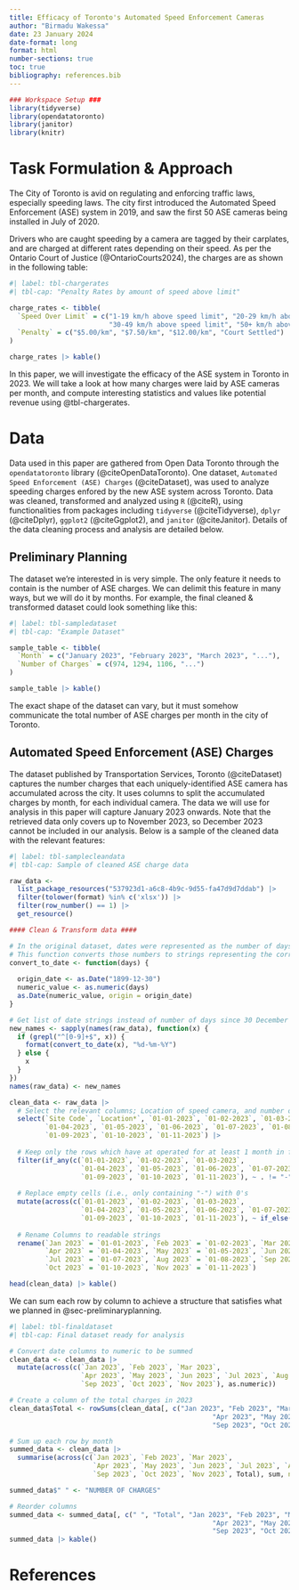 ```yaml
---
title: Efficacy of Toronto's Automated Speed Enforcement Cameras
author: "Birmadu Wakessa"
date: 23 January 2024
date-format: long
format: html
number-sections: true
toc: true
bibliography: references.bib
---
```


```r
### Workspace Setup ###
library(tidyverse)
library(opendatatoronto)
library(janitor)
library(knitr)
```

# Task Formulation & Approach

The City of Toronto is avid on regulating and enforcing traffic laws, especially speeding laws. The city first introduced the Automated Speed Enforcement (ASE) system in 2019, and saw the first 50 ASE cameras being installed in July of 2020.

Drivers who are caught speeding by a camera are tagged by their carplates, and are charged at different rates depending on their speed. As per the Ontario Court of Justice (@OntarioCourts2024), the charges are as shown in the following table:

```r
#| label: tbl-chargerates
#| tbl-cap: "Penalty Rates by amount of speed above limit"

charge_rates <- tibble(
  `Speed Over Limit` = c("1-19 km/h above speed limit", "20-29 km/h above speed limit",
                         "30-49 km/h above speed limit", "50+ km/h above speed limit"),
  `Penalty` = c("$5.00/km", "$7.50/km", "$12.00/km", "Court Settled")
)

charge_rates |> kable()
```

In this paper, we will investigate the efficacy of the ASE system in Toronto in 2023. We will take a look at how many charges were laid by ASE cameras per month, and compute interesting statistics and values like potential revenue using @tbl-chargerates.

# Data {#sec-data}

Data used in this paper are gathered from Open Data Toronto through the `opendatatoronto` library (@citeOpenDataToronto). One dataset, `Automated Speed Enforcement (ASE) Charges` (@citeDataset), was used to analyze speeding charges enfored by the new ASE system across Toronto. Data was cleaned, transformed and analyzed using `R` (@citeR), using functionalities from packages including `tidyverse` (@citeTidyverse), `dplyr` (@citeDplyr), `ggplot2` (@citeGgplot2), and `janitor` (@citeJanitor). Details of the data cleaning process and analysis are detailed below.

## Preliminary Planning {#sec-preliminaryplanning}

The dataset we're interested in is very simple. The only feature it needs to contain is the number of ASE charges. We can delimit this feature in many ways, but we will do it by months. For example, the final cleaned & transformed dataset could look something like this:

```r
#| label: tbl-sampledataset
#| tbl-cap: "Example Dataset"

sample_table <- tibble(
  `Month` = c("January 2023", "February 2023", "March 2023", "..."),
  `Number of Charges` = c(974, 1294, 1106, "...")
)

sample_table |> kable()
```

The exact shape of the dataset can vary, but it must somehow communicate the total number of ASE charges per month in the city of Toronto. 

## Automated Speed Enforcement (ASE) Charges {#sec-asecharges}

The dataset published by Transportation Services, Toronto (@citeDataset) captures the number charges that each uniquely-identified ASE camera has accumulated across the city. It uses columns to split the accumulated charges by month, for each individual camera. The data we will use for analysis in this paper will capture January 2023 onwards. Note that the retrieved data only covers up to November 2023, so December 2023 cannot be included in our analysis. Below is a sample of the cleaned data with the relevant features:

```r
#| label: tbl-samplecleandata
#| tbl-cap: Sample of cleaned ASE charge data

raw_data <- 
  list_package_resources("537923d1-a6c8-4b9c-9d55-fa47d9d7ddab") |>
  filter(tolower(format) %in% c('xlsx')) |>
  filter(row_number() == 1) |>
  get_resource()

#### Clean & Transform data ####

# In the original dataset, dates were represented as the number of days since 30 December 1899.
# This function converts those numbers to strings representing the corresponding date
convert_to_date <- function(days) {
  
  origin_date <- as.Date("1899-12-30")
  numeric_value <- as.numeric(days)
  as.Date(numeric_value, origin = origin_date)
}

# Get list of date strings instead of number of days since 30 December 1899
new_names <- sapply(names(raw_data), function(x) { 
  if (grepl("^[0-9]+$", x)) {
    format(convert_to_date(x), "%d-%m-%Y")
  } else {
    x
  }
})
names(raw_data) <- new_names

clean_data <- raw_data |>
  # Select the relevant columns; Location of speed camera, and number of charges accumulated each month
  select(`Site Code`, `Location*`, `01-01-2023`, `01-02-2023`, `01-03-2023`,
         `01-04-2023`, `01-05-2023`, `01-06-2023`, `01-07-2023`, `01-08-2023`,
         `01-09-2023`, `01-10-2023`, `01-11-2023`) |>
  
  # Keep only the rows which have at operated for at least 1 month in from January to November 2023
  filter(if_any(c(`01-01-2023`, `01-02-2023`, `01-03-2023`,
                  `01-04-2023`, `01-05-2023`, `01-06-2023`, `01-07-2023`, `01-08-2023`,
                  `01-09-2023`, `01-10-2023`, `01-11-2023`), ~ . != "-")) |>
  
  # Replace empty cells (i.e., only containing "-") with 0's
  mutate(across(c(`01-01-2023`, `01-02-2023`, `01-03-2023`,
                  `01-04-2023`, `01-05-2023`, `01-06-2023`, `01-07-2023`, `01-08-2023`,
                  `01-09-2023`, `01-10-2023`, `01-11-2023`), ~ if_else(. == "-", "0", .))) |>
  
  # Rename Columns to readable strings
  rename(`Jan 2023` = `01-01-2023`, `Feb 2023` = `01-02-2023`, `Mar 2023` = `01-03-2023`, 
         `Apr 2023` = `01-04-2023`, `May 2023` = `01-05-2023`, `Jun 2023` = `01-06-2023`, 
         `Jul 2023` = `01-07-2023`, `Aug 2023` = `01-08-2023`, `Sep 2023` = `01-09-2023`, 
         `Oct 2023` = `01-10-2023`, `Nov 2023` = `01-11-2023`)

head(clean_data) |> kable()
```

We can sum each row by column to achieve a structure that satisfies what we planned in @sec-preliminaryplanning.

```r
#| label: tbl-finaldataset
#| tbl-cap: Final dataset ready for analysis

# Convert date columns to numeric to be summed 
clean_data <- clean_data |>
  mutate(across(c(`Jan 2023`, `Feb 2023`, `Mar 2023`,
                  `Apr 2023`, `May 2023`, `Jun 2023`, `Jul 2023`, `Aug 2023`,
                  `Sep 2023`, `Oct 2023`, `Nov 2023`), as.numeric))

# Create a column of the total charges in 2023
clean_data$Total <- rowSums(clean_data[, c("Jan 2023", "Feb 2023", "Mar 2023",
                                                   "Apr 2023", "May 2023", "Jun 2023", "Jul 2023", "Aug 2023",
                                                   "Sep 2023", "Oct 2023", "Nov 2023")], na.rm = TRUE)

# Sum up each row by month
summed_data <- clean_data |>
  summarise(across(c(`Jan 2023`, `Feb 2023`, `Mar 2023`,
                     `Apr 2023`, `May 2023`, `Jun 2023`, `Jul 2023`, `Aug 2023`,
                     `Sep 2023`, `Oct 2023`, `Nov 2023`, Total), sum, na.rm = TRUE))

summed_data$" " <- "NUMBER OF CHARGES"

# Reorder columns
summed_data <- summed_data[, c(" ", "Total", "Jan 2023", "Feb 2023", "Mar 2023",
                                                   "Apr 2023", "May 2023", "Jun 2023", "Jul 2023", "Aug 2023",
                                                   "Sep 2023", "Oct 2023", "Nov 2023")]
summed_data |> kable()
```

\newpage

# References {#sec-references}
